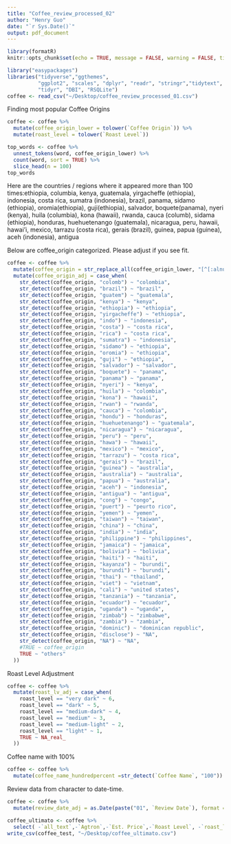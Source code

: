 ```yaml
---
title: "Coffee_review_processed_02"
author: "Henry Guo"
date: "`r Sys.Date()`"
output: pdf_document
---
```


```r
library(formatR)
knitr::opts_chunk$set(echo = TRUE, message = FALSE, warning = FALSE, tidy.opts = list(width.cutoff = 300))
```

```r
library("easypackages")                                             
libraries("tidyverse","ggthemes",
          "ggplot2", "scales", "dplyr", "readr", "stringr","tidytext",
          "tidyr", "DBI", "RSQLite")
coffee <- read_csv("~/Desktop/coffee_review_processed_01.csv")
```

Finding most popular Coffee Origins
```r
coffee <- coffee %>%
  mutate(coffee_origin_lower = tolower(`Coffee Origin`)) %>% 
  mutate(roast_level = tolower(`Roast Level`))

top_words <- coffee %>%
  unnest_tokens(word, coffee_origin_lower) %>%
  count(word, sort = TRUE) %>%
  slice_head(n = 100)
top_words
```

Here are the countries / regions where it appeared more than 100 times:ethiopia, columbia, kenya, guatemala, yirgacheffe (ethiopia), indonesia, costa rica, sumatra (indonesia), brazil, panama, sidamo (ethiopia), oromia(ethiopia), guji(ethiopia), salvador, boquete(panama), nyeri (kenya), huila (columbia), kona (hawaii), rwanda, cauca (columb), sidama (ethiopia), honduras, huehuetenango (guatemala), nicaragua, peru, hawaii, hawai'i, mexico, tarrazu (costa rica), gerais (brazil), guinea, papua (guinea), aceh (indonesia), antigua

Below are coffee_origin categorized. Please adjust if you see fit.
```r
coffee <- coffee %>%
  mutate(coffee_origin = str_replace_all(coffee_origin_lower, "[^[:alnum:]]", "")) %>% 
  mutate(coffee_origin_adj = case_when(
    str_detect(coffee_origin, "colomb") ~ "colombia",
    str_detect(coffee_origin, "brazil") ~ "brazil",
    str_detect(coffee_origin, "guatem") ~ "guatemala",
    str_detect(coffee_origin, "kenya") ~ "kenya",
    str_detect(coffee_origin, "ethiopia") ~ "ethiopia",
    str_detect(coffee_origin, "yirgacheffe") ~ "ethiopia",
    str_detect(coffee_origin, "indo") ~ "indonesia",
    str_detect(coffee_origin, "costa") ~ "costa rica",
    str_detect(coffee_origin, "rica") ~ "costa rica",
    str_detect(coffee_origin, "sumatra") ~ "indonesia",
    str_detect(coffee_origin, "sidamo") ~ "ethiopia",
    str_detect(coffee_origin, "oromia") ~ "ethiopia",
    str_detect(coffee_origin, "guji") ~ "ethiopia",
    str_detect(coffee_origin, "salvador") ~ "salvador",
    str_detect(coffee_origin, "boquete") ~ "panama",
    str_detect(coffee_origin, "panama") ~ "panama",
    str_detect(coffee_origin, "nyeri") ~ "kenya",
    str_detect(coffee_origin, "huila") ~ "colombia",
    str_detect(coffee_origin, "kona") ~ "hawaii",
    str_detect(coffee_origin, "rwan") ~ "rwanda",
    str_detect(coffee_origin, "cauca") ~ "colombia",
    str_detect(coffee_origin, "hondu") ~ "honduras",
    str_detect(coffee_origin, "huehuetenango") ~ "guatemala",
    str_detect(coffee_origin, "nicaragua") ~ "nicaragua",
    str_detect(coffee_origin, "peru") ~ "peru",
    str_detect(coffee_origin, "hawa") ~ "hawaii",
    str_detect(coffee_origin, "mexico") ~ "mexico",
    str_detect(coffee_origin, "tarrazu") ~ "costa rica",
    str_detect(coffee_origin, "gerais") ~ "brazil",
    str_detect(coffee_origin, "guinea") ~ "australia",
    str_detect(coffee_origin, "australia") ~ "australia",
    str_detect(coffee_origin, "papua") ~ "australia",
    str_detect(coffee_origin, "aceh") ~ "indonesia",
    str_detect(coffee_origin, "antigua") ~ "antigua",
    str_detect(coffee_origin, "cong") ~ "congo",
    str_detect(coffee_origin, "puert") ~ "peurto rico",
    str_detect(coffee_origin, "yemen") ~ "yemen",
    str_detect(coffee_origin, "taiwan") ~ "taiwan",
    str_detect(coffee_origin, "china") ~ "china",
    str_detect(coffee_origin, "india") ~ "india",
    str_detect(coffee_origin, "philippine") ~ "philippines",
    str_detect(coffee_origin, "jamaica") ~ "jamaica",
    str_detect(coffee_origin, "bolivia") ~ "bolivia",
    str_detect(coffee_origin, "haiti") ~ "haiti",
    str_detect(coffee_origin, "kayanza") ~ "burundi",
    str_detect(coffee_origin, "burundi") ~ "burundi",
    str_detect(coffee_origin, "thai") ~ "thailand",
    str_detect(coffee_origin, "viet") ~ "vietnam",
    str_detect(coffee_origin, "cali") ~ "united states",
    str_detect(coffee_origin, "tanzania") ~ "tanzania",
    str_detect(coffee_origin, "ecuador") ~ "ecuador",
    str_detect(coffee_origin, "uganda") ~ "uganda",
    str_detect(coffee_origin, "zimbab") ~ "zimbabwe",
    str_detect(coffee_origin, "zambia") ~ "zambia",
    str_detect(coffee_origin, "dominic") ~ "dominican republic",
    str_detect(coffee_origin, "disclose") ~ "NA",
    str_detect(coffee_origin, "NA") ~ "NA",
    #TRUE ~ coffee_origin
    TRUE ~ "others"
  ))
```

Roast Level Adjustment
```r
coffee <- coffee %>%
  mutate(roast_lv_adj = case_when(
    roast_level == "very dark" ~ 6,
    roast_level == "dark" ~ 5,
    roast_level == "medium-dark" ~ 4,
    roast_level == "medium" ~ 3,
    roast_level == "medium-light" ~ 2,
    roast_level == "light" ~ 1,
    TRUE ~ NA_real_ 
  ))
```
Coffee name with 100%
```r
coffee <- coffee %>%
  mutate(coffee_name_hundredpercent =str_detect(`Coffee Name`, "100"))
```

Review data from character to date-time.
```r
coffee <- coffee %>%
  mutate(review_date_adj = as.Date(paste("01", `Review Date`), format = "%d %B %Y"))
```

```r
coffee_ultimato <- coffee %>%
  select( -`all_text`,-`Agtron`,-`Est. Price`,-`Roast Level`, -`roast_level`,-`coffee_origin_lower`,-`coffee_origin`,-`Est. Price`,-`Review Date`)
write_csv(coffee_test, "~/Desktop/coffee_ultimato.csv")
```